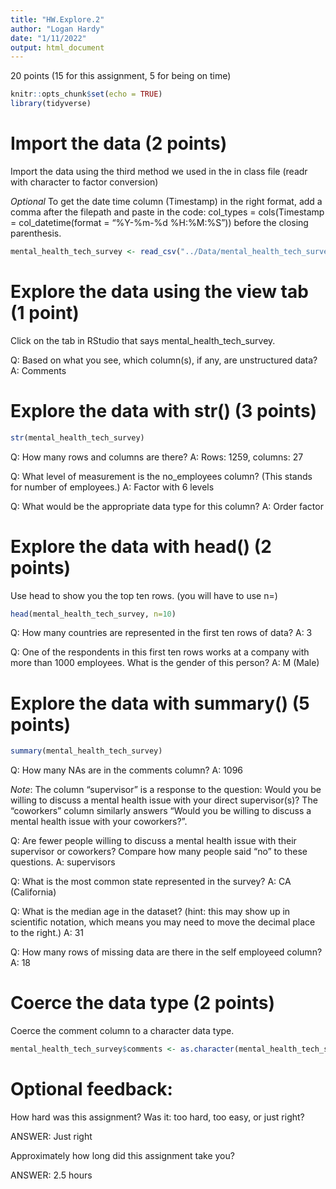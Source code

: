 ```yaml
---
title: "HW.Explore.2"
author: "Logan Hardy"
date: "1/11/2022"
output: html_document
---
```


20 points (15 for this assignment, 5 for being on time)

```r
knitr::opts_chunk$set(echo = TRUE)
library(tidyverse)
```

# Import the data (2 points)
Import the data using the third method we used in the in class file (readr with character to factor conversion) 

*Optional* To get the date time column (Timestamp) in the right format, add a comma after the filepath and paste in the code: 
col_types = cols(Timestamp = col_datetime(format = "%Y-%m-%d %H:%M:%S")) 
before the closing parenthesis. 

```r
mental_health_tech_survey <- read_csv("../Data/mental_health_tech_survey.csv", col_types = cols(Timestamp = col_datetime(format = "%Y-%m-%d %H:%M:%S"))) %>% mutate_if(is.character, as.factor)


```

# Explore the data using the view tab (1 point)
Click on the tab in RStudio that says mental_health_tech_survey.

Q: Based on what you see, which column(s), if any, are unstructured data? 
A: Comments

# Explore the data with str() (3 points)
```r
str(mental_health_tech_survey)
```

Q: How many rows and columns are there? 
A: Rows: 1259, columns: 27

Q: What level of measurement is the no_employees column? (This stands for number of employees.)
A: Factor with 6 levels 

Q: What would be the appropriate data type for this column?
A: Order factor 

# Explore the data with head() (2 points)
Use head to show you the top ten rows. (you will have to use n=)
```r
head(mental_health_tech_survey, n=10)
```

Q: How many countries are represented in the first ten rows of data? 
A: 3

Q: One of the respondents in this first ten rows works at a company with more than 1000 employees. What is the gender of this person? 
A: M (Male)

# Explore the data with summary() (5 points)
```r
summary(mental_health_tech_survey)
```

Q: How many NAs are in the comments column? 
A: 1096

*Note*: The column "supervisor" is a response to the question: Would you be willing to discuss a mental health issue with your direct supervisor(s)? The "coworkers" column similarly answers "Would you be willing to discuss a mental health issue with your coworkers?".  

Q: Are fewer people willing to discuss a mental health issue with their supervisor or coworkers? Compare how many people said "no" to these questions. 
A: supervisors

Q: What is the most common state represented in the survey? 
A: CA (California)

Q: What is the median age in the dataset? (hint: this may show up in scientific notation, which means you may need to move the decimal place to the right.)
A: 31

Q: How many rows of missing data are there in the self employeed column? 
A: 18

# Coerce the data type (2 points)
Coerce the comment column to a character data type. 

```r
mental_health_tech_survey$comments <- as.character(mental_health_tech_survey$comments)
```


# Optional feedback: 

How hard was this assignment? Was it: too hard, too easy, or just right? 

ANSWER: Just right

Approximately how long did this assignment take you? 

ANSWER: 2.5 hours
